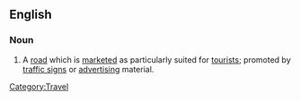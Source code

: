 ==English==

===Noun===
{{infl|en|noun|head=[[tourist]] [[highway]]}}

# A [[road]] which is [[marketed]] as particularly suited for [[tourist]]s; promoted by [[traffic sign]]s or [[advertising]] material. 

[[Category:Travel]]